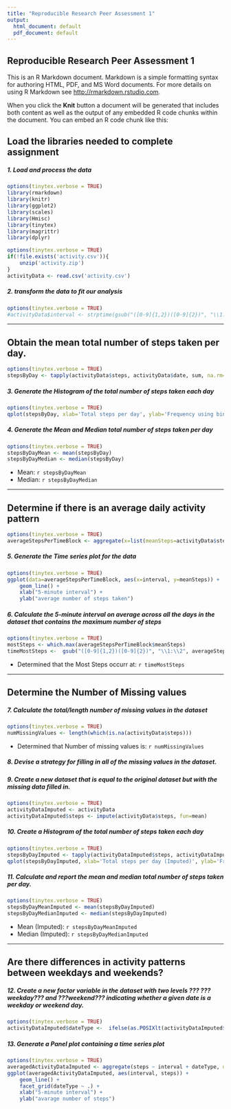 ---
title: "Reproducible Research Peer Assessment 1"
output:
  html_document: default
  pdf_document: default
---

## Reproducible Research Peer Assessment 1

This is an R Markdown document. Markdown is a simple formatting syntax for authoring HTML, PDF, and MS Word documents. For more details on using R Markdown see <http://rmarkdown.rstudio.com>.

When you click the **Knit** button a document will be generated that includes both content as well as the output of any embedded R code chunks within the document. You can embed an R code chunk like this:

## Load the libraries needed to complete assignment
##### 1. Load and process the data 

```{r, echo=FALSE, results='hide', warning=FALSE, message=FALSE}
options(tinytex.verbose = TRUE)
library(rmarkdown)
library(knitr)
library(ggplot2)
library(scales)
library(Hmisc)
library(tinytex)
library(magrittr)
library(dplyr)
```

```{r, results='markup', warning=TRUE, message=TRUE}
options(tinytex.verbose = TRUE)
if(!file.exists('activity.csv')){
    unzip('activity.zip')
}
activityData <- read.csv('activity.csv')
```

##### 2. transform the data to fit our analysis

```{r}
options(tinytex.verbose = TRUE)
#activityData$interval <- strptime(gsub("([0-9]{1,2})([0-9]{2})", "\\1:\\2", activityData$interval), format='%H:%M')
```

-----

## Obtain the mean total number of steps taken per day.

```{r}
options(tinytex.verbose = TRUE)
stepsByDay <- tapply(activityData$steps, activityData$date, sum, na.rm=TRUE)
```

##### 3. Generate the Histogram of the total number of steps taken each day

```{r}
options(tinytex.verbose = TRUE)
qplot(stepsByDay, xlab='Total steps per day', ylab='Frequency using binwith 500', binwidth=500)
```

##### 4. Generate the Mean and Median total number of steps taken per day

```{r}
options(tinytex.verbose = TRUE)
stepsByDayMean <- mean(stepsByDay)
stepsByDayMedian <- median(stepsByDay)
```
* Mean: `r stepsByDayMean` 
* Median: `r stepsByDayMedian`

-----

## Determine if there is an average daily activity pattern

```{r}
options(tinytex.verbose = TRUE)
averageStepsPerTimeBlock <- aggregate(x=list(meanSteps=activityData$steps), by=list(interval=activityData$interval), FUN=mean, na.rm=TRUE)
```

##### 5. Generate the Time series plot for the data

```{r}
options(tinytex.verbose = TRUE)
ggplot(data=averageStepsPerTimeBlock, aes(x=interval, y=meanSteps)) +
    geom_line() +
    xlab("5-minute interval") +
    ylab("average number of steps taken")
```

##### 6. Calculate the 5-minute interval on average across all the days in the dataset that contains the maximum number of steps

```{r}
options(tinytex.verbose = TRUE)
mostSteps <- which.max(averageStepsPerTimeBlock$meanSteps)
timeMostSteps <-  gsub("([0-9]{1,2})([0-9]{2})", "\\1:\\2", averageStepsPerTimeBlock[mostSteps,'interval'])
```
* Determined that the Most Steps occurr at: `r timeMostSteps`

----

## Determine the Number of Missing values
##### 7. Calculate the total/length number of missing values in the dataset 

```{r}
options(tinytex.verbose = TRUE)
numMissingValues <- length(which(is.na(activityData$steps)))
```

* Determined that Number of missing values is: `r numMissingValues`

##### 8. Devise a strategy for filling in all of the missing values in the dataset.
##### 9. Create a new dataset that is equal to the original dataset but with the missing data filled in.

```{r}
options(tinytex.verbose = TRUE)
activityDataImputed <- activityData
activityDataImputed$steps <- impute(activityData$steps, fun=mean)
```

##### 10. Create a Histogram of the total number of steps taken each day 

```{r}
options(tinytex.verbose = TRUE)
stepsByDayImputed <- tapply(activityDataImputed$steps, activityDataImputed$date, sum)
qplot(stepsByDayImputed, xlab='Total steps per day (Imputed)', ylab='Frequency using binwith 500', binwidth=500)
```

##### 11. Calculate and report the mean and median total number of steps taken per day. 

```{r}
options(tinytex.verbose = TRUE)
stepsByDayMeanImputed <- mean(stepsByDayImputed)
stepsByDayMedianImputed <- median(stepsByDayImputed)
```
* Mean (Imputed): `r stepsByDayMeanImputed`
* Median (Imputed):  `r stepsByDayMedianImputed`


----

## Are there differences in activity patterns between weekdays and weekends?

##### 12. Create a new factor variable in the dataset with two levels ??? ???weekday??? and ???weekend??? indicating whether a given date is a weekday or weekend day.


```{r}
options(tinytex.verbose = TRUE)
activityDataImputed$dateType <-  ifelse(as.POSIXlt(activityDataImputed$date)$wday %in% c(0,6), 'weekend', 'weekday')
```

##### 13. Generate a Panel plot containing a time series plot


```{r}
options(tinytex.verbose = TRUE)
averagedActivityDataImputed <- aggregate(steps ~ interval + dateType, data=activityDataImputed, mean)
ggplot(averagedActivityDataImputed, aes(interval, steps)) + 
    geom_line() + 
    facet_grid(dateType ~ .) +
    xlab("5-minute interval") + 
    ylab("avarage number of steps")
```